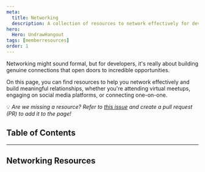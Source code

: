 ```yaml
---
meta:
  title: Networking
  description: A collection of resources to network effectively for developers.
hero:
  Hero: UndrawHangout
tags: [memberresources]
order: 1
---
```



<TextContainer background="light" showBackToTopLink={false}>

<LeadText>

Networking might sound formal, but for developers, it's really about building genuine connections that open doors to incredible opportunities.

On this page, you can find resources to help you network effectively and build meaningful relationships, whether you're attending virtual meetups, engaging on social media platforms, or connecting one-on-one.

💡 _Are we missing a resource? Refer to [this issue](https://github.com/Virtual-Coffee/virtualcoffee.io/issues/1353) and create a pull request (PR) to add it to the page!_

</LeadText>

</TextContainer>

## Table of Contents

<TextContainer>

---

## Networking Resources

</TextContainer>

